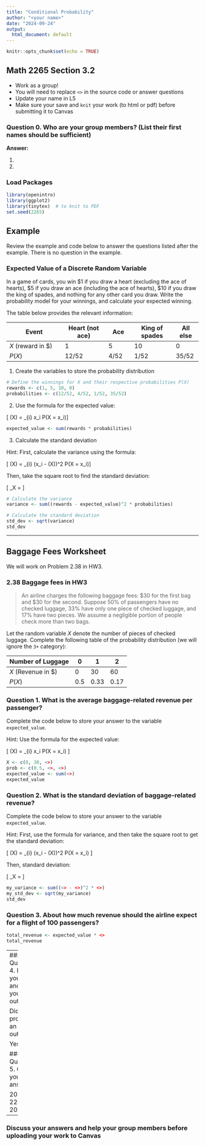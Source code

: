 ```yaml
---
title: "Conditional Probability"
author: "<your name>"
date: "2024-09-24"
output:
  html_document: default
---
```


```r
knitr::opts_chunk$set(echo = TRUE)
```

## Math 2265 Section 3.2

- Work as a group!
- You will need to replace `<>` in the source code or answer questions
- Update your name in L5
- Make sure your save and `knit` your work (to html or pdf) before submitting it to Canvas

### Question 0. Who are your group members? (List their first names should be sufficient)

**Answer: ** 

  1. <name_1>
  1. <name_2>

### Load Packages

```r
library(openintro)
library(ggplot2)
library(tinytex)  # to knit to PDF
set.seed(2265)
```

## Example

Review the example and code below to answer the questions listed after the example. There is no question in the example. 

### Expected Value of a Discrete Random Variable

In a game of cards, you win $1 if you draw a heart (excluding the ace of hearts), $5 if you draw an ace (including the ace of hearts), $10 if you draw the king of spades, and nothing for any other card you draw. Write the probability model for your winnings, and calculate your expected winning.

The table below provides the relevant information:

| Event               | Heart (not ace) | Ace      | King of spades | All else |
|---------------------|-----------------|----------|----------------|----------|
| $X$ (reward in $)   | 1               | 5        | 10             | 0        |
| $P(X)$              | 12/52           | 4/52     | 1/52           | 35/52    |

1. Create the variables to store the probability distribution

```r
# Define the winnings for X and their respective probabilities P(X)
rewards <- c(1, 5, 10, 0)
probabilities <- c(12/52, 4/52, 1/52, 35/52)
```

2. Use the formula for the expected value:

[
\mathbb{E}(X) = \sum_{i} x_i \cdot P(X = x_i)
]

```r
expected_value <- sum(rewards * probabilities)
```

3. Calculate the standard deviation

Hint: First, calculate the variance using the formula:

[
\text{Var}(X) = \sum_{i} (x_i - \mathbb{E}(X))^2 \cdot P(X = x_i)
]

Then, take the square root to find the standard deviation:

[
\sigma_X = \sqrt{\text{Var}(X)}
]

```r
# Calculate the variance
variance <- sum((rewards - expected_value)^2 * probabilities)

# Calculate the standard deviation
std_dev <- sqrt(variance)
std_dev
```


---

## Baggage Fees Worksheet

We will work on Problem 2.38 in HW3.

### 2.38 Baggage fees in HW3

> An airline charges the following baggage fees: $30 for the first bag and $30 for the second. Suppose 50% of passengers have no checked luggage, 33% have only one piece of checked luggage, and 17% have two pieces. We assume a negligible portion of people check more than two bags.

Let the random variable $X$ denote the number of pieces of checked luggage. Complete the following table of the probability distribution (we will ignore the `3+` category):

| Number of Luggage | 0   | 1   | 2   |
|-------------------|-----|-----|-----|
| $X$ (Revenue in $)|  0  |  30 |  60 |
| $P(X)$            | 0.5 | 0.33| 0.17|

### Question 1. What is the average baggage-related revenue per passenger?

Complete the code below to store your answer to the variable `expected_value`.

Hint: Use the formula for the expected value:

\[
\mathbb{E}(X) = \sum_{i} x_i \cdot P(X = x_i)
\]


```r
X <- c(0, 30, <>)
prob <- c(0.5, <>, <>)
expected_value <- sum(<>)
expected_value
```

### Question 2. What is the standard deviation of baggage-related revenue?

Complete the code below to store your answer to the variable `expected_value`.

Hint: First, use the formula for variance, and then take the square root to get the standard deviation:

\[
\text{Var}(X) = \sum_{i} (x_i - \mathbb{E}(X))^2 \cdot P(X = x_i)
\]

Then, standard deviation:

\[
\sigma_X = \sqrt{\text{Var}(X)}
\]

```r
my_variance <- sum((<> - <>)^2 * <>)
my_std_dev <- sqrt(my_variance)
std_dev
```

### Question 3. About how much revenue should the airline expect for a flight of 100 passengers?

```r
total_revenue <- expected_value * <>
total_revenue
```

---
### Question 4. Knit your code and check your outcomes.

Did it produce an outcome? 

Yes/No

### Question 5. Check your answer

20.1, 22.47, 2010

---
### Discuss your answers and help your group members before uploading your work to Canvas
